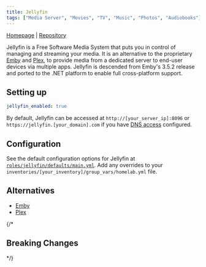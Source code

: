 ```yaml
---
title: Jellyfin
tags: ["Media Server", "Movies", "TV", "Music", "Photos", "Audiobooks"]
---
```



[Homepage](https://jellyfin.org/) |
[Repository](https://github.com/jellyfin/jellyfin)

<Tags tags={frontmatter.tags} />

Jellyfin is a Free Software Media System that puts you in control of managing and streaming your media. It is an alternative to the proprietary [Emby](../emby/) and [Plex](../plex/), to provide media from a dedicated server to end-user devices via multiple apps. Jellyfin is descended from Emby's 3.5.2 release and ported to the .NET platform to enable full cross-platform support.

## Setting up

```yaml title="inventories/homelab/group_vars/homelab.yml"
jellyfin_enabled: true
```

By default, Jellyfin can be accessed at `http://[your_server_ip]:8096` or `https://jellyfin.[your_domain].com` if you have [DNS access](../../guides/dns-access/) configured.

## Configuration

See the default configuration options for Jellyfin at [`roles/jellyfin/defaults/main.yml`](https://github.com/Dylancyclone/ansible-homelab-orchestration/blob/main/roles/jellyfin/defaults/main.yml).
Add any overrides to your `inventories/[your_inventory]/group_vars/homelab.yml` file.

## Alternatives

- [Emby](../emby/)
- [Plex](../plex/)

{/* 

## Breaking Changes

*/}